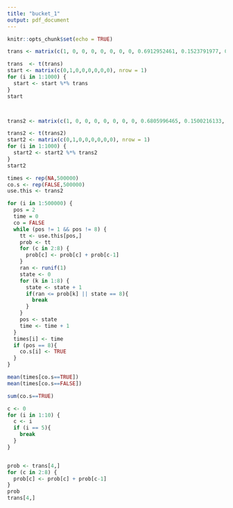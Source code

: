 ```yaml
---
title: "bucket_1"
output: pdf_document
---
```


```r
knitr::opts_chunk$set(echo = TRUE)
```

```r
trans <- matrix(c(1, 0, 0, 0, 0, 0, 0, 0, 0.6912952461, 0.1523791977, 0.1563255562, 0, 0, 0, 0, 0, 0.3759560324, 0.1091599855, 0.110618689, 0.4042652932, 0, 0, 0, 0, 0.1484376919, 0.03675634475, 0.03135989592, 0.1035468196, 0.6798992478, 0, 0, 0, 0.0790380875, 0.01157589791, 0.005050209364, 0.03231070934, 0.07522382544, 0.7968012704, 0, 0, 0.06679385746, 0.004410013812, 0.001076986694, 0.007426029481, 0.01497790688, 0.06765123958, 0.8376639661, 0, 0.04731417011, 0.002539726542, 0.0003352429969, 0.001215162255, 0.00228969976, 0.01145724018, 0.06028316234, 0.8745655958, 0, 0, 0, 0, 0, 0, 0, 1), nrow=8)

trans  <- t(trans)
start <- matrix(c(0,1,0,0,0,0,0,0), nrow = 1)
for (i in 1:1000) {
  start <- start %*% trans
}
start



trans2 <- matrix(c(1, 0, 0, 0, 0, 0, 0, 0, 0.6805996465, 0.1500216133, 0.1693787402, 0, 0, 0, 0, 0, 0.3759560324, 0.1091599855, 0.110618689, 0.4042652932, 0, 0, 0, 0, 0.1484376919, 0.03675634475, 0.03135989592, 0.1035468196, 0.6798992478, 0, 0, 0, 0.0790380875, 0.01157589791, 0.005050209364, 0.03231070934, 0.07522382544, 0.7968012704, 0, 0, 0.06679385746, 0.004410013812, 0.001076986694, 0.007426029481, 0.01497790688, 0.06765123958, 0.8376639661, 0, 0.04731417011, 0.002539726542, 0.0003352429969, 0.001215162255, 0.00228969976, 0.01145724018, 0.06028316234, 0.8745655958, 0, 0, 0, 0, 0, 0, 0, 1), nrow=8)

trans2 <- t(trans2)
start2 <- matrix(c(0,1,0,0,0,0,0,0), nrow = 1)
for (i in 1:1000) {
  start2 <- start2 %*% trans2
}
start2


```
```r
times <- rep(NA,500000)
co.s <- rep(FALSE,500000)
use.this <- trans2

for (i in 1:500000) {
  pos = 2
  time = 0
  co = FALSE
  while (pos != 1 && pos != 8) {
    tt <- use.this[pos,]
    prob <- tt
    for (c in 2:8) {
      prob[c] <- prob[c] + prob[c-1]
    }
    ran <- runif(1)
    state <- 0
    for (k in 1:8) {
      state <- state + 1
      if(ran <= prob[k] || state == 8){
        break
      }
    }
    pos <- state
    time <- time + 1
  }
  times[i] <- time
  if (pos == 8){
    co.s[i] <- TRUE
  }
}

mean(times[co.s==TRUE])
mean(times[co.s==FALSE])

sum(co.s==TRUE)
```

```r
c <- 0
for (i in 1:10) {
  c <- i
  if (i == 5){
    break
  }
}


prob <- trans[4,]
for (c in 2:8) {
  prob[c] <- prob[c] + prob[c-1]
}
prob
trans[4,]
```


